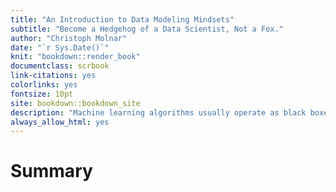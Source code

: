 ```yaml
---
title: "An Introduction to Data Modeling Mindsets"
subtitle: "Become a Hedgehog of a Data Scientist, Not a Fox."
author: "Christoph Molnar"
date: "`r Sys.Date()`"
knit: "bookdown::render_book"
documentclass: scrbook
link-citations: yes
colorlinks: yes
fontsize: 10pt
site: bookdown::bookdown_site
description: "Machine learning algorithms usually operate as black boxes and it is unclear how they derived a certain decision. This book is a guide for practitioners to make machine learning decisions interpretable."
always_allow_html: yes
---
```


# Summary

